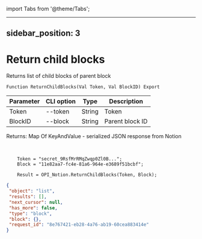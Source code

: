 ﻿import Tabs from '@theme/Tabs';

---
sidebar_position: 3
---

# Return child blocks
 Returns list of child blocks of parent block



`Function ReturnChildBlocks(Val Token, Val BlockID) Export`

  | Parameter | CLI option | Type | Description |
  |-|-|-|-|
  | Token | --token | String | Token |
  | BlockID | --block | String | Parent block ID |

  
  Returns:  Map Of KeyAndValue - serialized JSON response from Notion

<br/>




```bsl title="Code example"
    Token = "secret_9RsfMrRMqZwqp0Zl0B...";
    Block = "11e82aa7-fc4e-81a6-964e-e3689f51bcbf";

    Result = OPI_Notion.ReturnChildBlocks(Token, Block);
```
 



```json title="Result"
{
 "object": "list",
 "results": [],
 "next_cursor": null,
 "has_more": false,
 "type": "block",
 "block": {},
 "request_id": "8e767421-eb28-4a76-ab19-60cea883414e"
}
```

